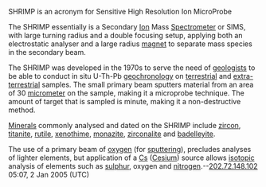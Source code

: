 SHRIMP is an acronym for Sensitive High Resolution Ion MicroProbe

The SHRIMP essentially is a Secondary [[Ion]] Mass [[Spectrometer]] or SIMS, with large turning radius and a double focusing setup, applying both an electrostatic analyser and a large radius [[magnet]] to separate mass species in the secondary beam.

The SHRIMP was developed in the 1970s to serve the need of [[geologist]]s to be able to conduct in situ U-Th-Pb [[geochronology]] on [[terrestrial]] and [[extra-terrestrial]] samples. The small primary beam sputters material from an area of 30 [[micrometer]] on the sample, making it a microprobe technique. The amount of target that is sampled is minute, making it a non-destructive method.

[[Mineral]]s commonly analysed and dated on the SHRIMP include [[zircon]], [[titanite]], [[rutile]], [[xenothime]], [[monazite]], [[zirconalite]] and [[badelleyite]].

The use of a primary beam of [[oxygen]] (for [[sputtering]]), precludes analyses of lighter elements, but application of a [[Cs]] ([[Cesium]]) source allows [[isotopic]] analysis of elements such as [[sulphur]], oxygen and [[nitrogen]].--[[User:202.72.148.102|202.72.148.102]] 05:07, 2 Jan 2005 (UTC)